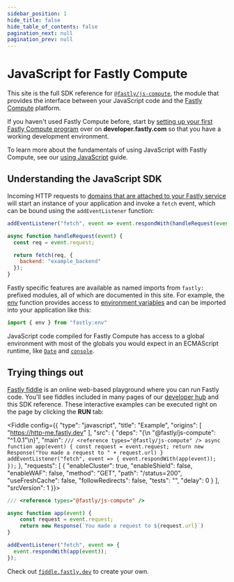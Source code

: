 ```yaml
---
sidebar_position: 1
hide_title: false
hide_table_of_contents: false
pagination_next: null
pagination_prev: null
---
```



# JavaScript for Fastly Compute

This site is the full SDK reference for [`@fastly/js-compute`](https://www.npmjs.com/package/%40fastly/js-compute), the module that provides the interface between your JavaScript code and the [Fastly Compute](https://www.fastly.com) platform.

If you haven't used Fastly Compute before, start by [setting up your first Fastly Compute program](https://developer.fastly.com/learning/compute/) over on **developer.fastly.com** so that you have a working development environment.

To learn more about the fundamentals of using JavaScript with Fastly Compute, see our [using JavaScript](https://developer.fastly.com/learning/compute/javascript/) guide.

## Understanding the JavaScript SDK

Incoming HTTP requests to [domains that are attached to your Fastly service](https://developer.fastly.com/learning/concepts/) will start an instance of your application and invoke a `fetch` event, which can be bound using the `addEventListener` function:

```js
addEventListener("fetch", event => event.respondWith(handleRequest(event)) );

async function handleRequest(event) {
  const req = event.request;

  return fetch(req, {
    backend: "example_backend"
  });
}
```

Fastly specific features are available as named imports from `fastly:` prefixed modules, all of which are documented in this site.  For example, the [env](https://js-compute-reference-docs.edgecompute.app/docs/fastly:env/env) function provides access to [environment variables](https://developer.fastly.com/reference/compute/ecp-env/) and can be imported into your application like this:

```js
import { env } from "fastly:env"
```

JavaScript code compiled for Fastly Compute has access to a global environment with most of the globals you would expect in an ECMAScript runtime, like [`Date`](https://js-compute-reference-docs.edgecompute.app/docs/globals/Date/) and [`console`](https://js-compute-reference-docs.edgecompute.app/docs/globals/console/log).

## Trying things out

[Fastly fiddle](https://fiddle.fastly.dev) is an online web-based playground where you can run Fastly code.  You'll see fiddles included in many pages of our [developer hub](https://developer.fastly.com) and this SDK reference. These interactive examples can be executed right on the page by clicking the **RUN** tab:

<Fiddle config={{
  "type": "javascript",
  "title": "Example",
  "origins": [
    "https://http-me.fastly.dev"
  ],
  "src": {
    "deps": "{\n  \"@fastly/js-compute\": \"^1.0.1\"\n}",
    "main": `
/// <reference types="@fastly/js-compute" />
async function app(event) {
    const request = event.request;
    return new Response("You made a request to " + request.url)
}
addEventListener("fetch", event => {
  event.respondWith(app(event));
});
`
  },
  "requests": [
    {
      "enableCluster": true,
      "enableShield": false,
      "enableWAF": false,
      "method": "GET",
      "path": "/status=200",
      "useFreshCache": false,
      "followRedirects": false,
      "tests": "",
      "delay": 0
    }
  ],
  "srcVersion": 1
}}>

```js
/// <reference types="@fastly/js-compute" />

async function app(event) {
    const request = event.request;
    return new Response(`You made a request to ${request.url}`)
}

addEventListener("fetch", event => {
  event.respondWith(app(event));
});

```

</Fiddle>

Check out [`fiddle.fastly.dev`](https://fiddle.fastly.dev) to create your own.
